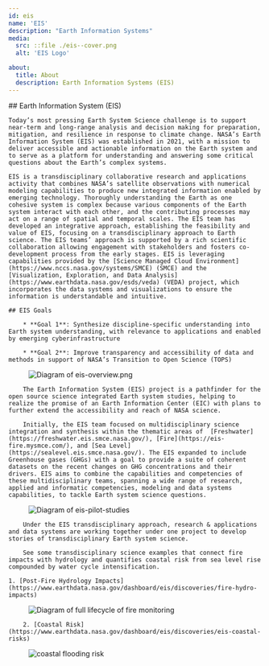 ```yaml
---
id: eis
name: 'EIS'
description: "Earth Information Systems"
media:
  src: ::file ./eis--cover.png
  alt: 'EIS Logo'

about:
  title: About
  description: Earth Information Systems (EIS)
---
```

<Block>
  <Prose>
    ## Earth Information System (EIS)

    Today’s most pressing Earth System Science challenge is to support near-term and long-range analysis and decision making for preparation, mitigation, and resilience in response to climate change. NASA’s Earth Information System (EIS) was established in 2021, with a mission to deliver accessible and actionable information on the Earth system and to serve as a platform for understanding and answering some critical questions about the Earth’s complex systems.

    EIS is a transdisciplinary collaborative research and applications activity that combines NASA’s satellite observations with numerical modeling capabilities to produce new integrated information enabled by emerging technology. Thoroughly understanding the Earth as one cohesive system is complex because various components of the Earth system interact with each other, and the contributing processes may act on a range of spatial and temporal scales. The EIS team has developed an integrative approach, establishing the feasibility and value of EIS, focusing on a transdisciplinary approach to Earth science. The EIS teams’ approach is supported by a rich scientific collaboration allowing engagement with stakeholders and fosters co-development process from the early stages. EIS is leveraging capabilities provided by the [Science Managed Cloud Environment](https://www.nccs.nasa.gov/systems/SMCE) (SMCE) and the [Visualization, Exploration, and Data Analysis](https://www.earthdata.nasa.gov/esds/veda) (VEDA) project, which incorporates the data systems and visualizations to ensure the information is understandable and intuitive.

    ## EIS Goals

        * **Goal 1**: Synthesize discipline-specific understanding into Earth system understanding, with relevance to applications and enabled by emerging cyberinfrastructure

        * **Goal 2**: Improve transparency and accessibility of data and methods in support of NASA’s Transition to Open Science (TOPS)


  </Prose>
</Block>


<Block>
 <Figure>
  <Image
    src={new URL('./eis-overview.png', import.meta.url).href}
    alt="Diagram of eis-overview.png"
    />
  </Figure>
</Block>

<Block>
  <Prose>

        The Earth Information System (EIS) project is a pathfinder for the open source science integrated Earth system studies, helping to realize the promise of an Earth Information Center (EIC) with plans to further extend the accessibility and reach of NASA science.

        Initially, the EIS team focused on multidisciplinary science integration and synthesis within the thematic areas of  [Freshwater](https://freshwater.eis.smce.nasa.gov/), [Fire](https://eis-fire.mysmce.com/), and [Sea Level](https://sealevel.eis.smce.nasa.gov/). The EIS expanded to include Greenhouse gases (GHGs) with a goal to provide a suite of coherent datasets on the recent changes on GHG concentrations and their drivers. EIS aims to combine the capabilities and competencies of these multidisciplinary teams, spanning a wide range of research, applied and informatic competencies, modeling and data systems capabilities, to tackle Earth system science questions.

  </Prose>
</Block>


<Block>
 <Figure>
  <Image
    src={new URL('./eis-pilot-studies.png', import.meta.url).href}
    alt="Diagram of eis-pilot-studies"
    />
  </Figure>
</Block>

<Block>
  <Prose>

        Under the EIS transdisciplinary approach, research & applications and data systems are working together under one project to develop stories of transdisciplinary Earth system science.

        See some transdisciplinary science examples that connect fire impacts with hydrology and quantifies coastal risk from sea level rise compounded by water cycle intensification.


  </Prose>
</Block>


<Block>
  <Prose>


    1. [Post-Fire Hydrology Impacts](https://www.earthdata.nasa.gov/dashboard/eis/discoveries/fire-hydro-impacts)

  </Prose>
</Block>


<Block>
 <Figure>
  <Image
    src={new URL('./eis-fire-about.png', import.meta.url).href}
    alt="Diagram of full lifecycle of fire monitoring"
    />
  </Figure>
</Block>

<Block>
  <Prose>

        2. [Coastal Risk](https://www.earthdata.nasa.gov/dashboard/eis/discoveries/eis-coastal-risks)

 </Prose>
</Block>


<Block>
 <Figure>
  <Image
    src={new URL('./coastal.png', import.meta.url).href}
    alt="coastal flooding risk"
    />
  </Figure>
</Block>

